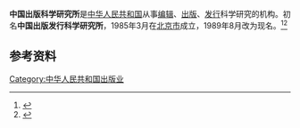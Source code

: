 '''中国出版科学研究所'''是[[中华人民共和国|中华人民共和国]]从事[[编辑|编辑]]、[[出版|出版]]、[[发行|发行]]科学研究的机构。初名'''中国出版发行科学研究所'''，1985年3月在[[北京市|北京市]]成立，1989年8月改为现名。<ref>{{Cite book|title=百科知识数据辞典|author=许力以, 周谊主编|publisher=青岛出版社|year=2008|isbn=|location=青岛|pages=}}</ref><ref>{{Cite book|title=科技编辑大辞典|author=王春林主编; 李春德, 吴寿林, 罗杰副主编|publisher=第二军医大学出版社|year=2001|isbn=|location=上海|pages=}}</ref>

== 参考资料 ==
{{reflist}}

[[Category:中华人民共和国出版业|Category:中华人民共和国出版业]]
{{中国公司小作品}}